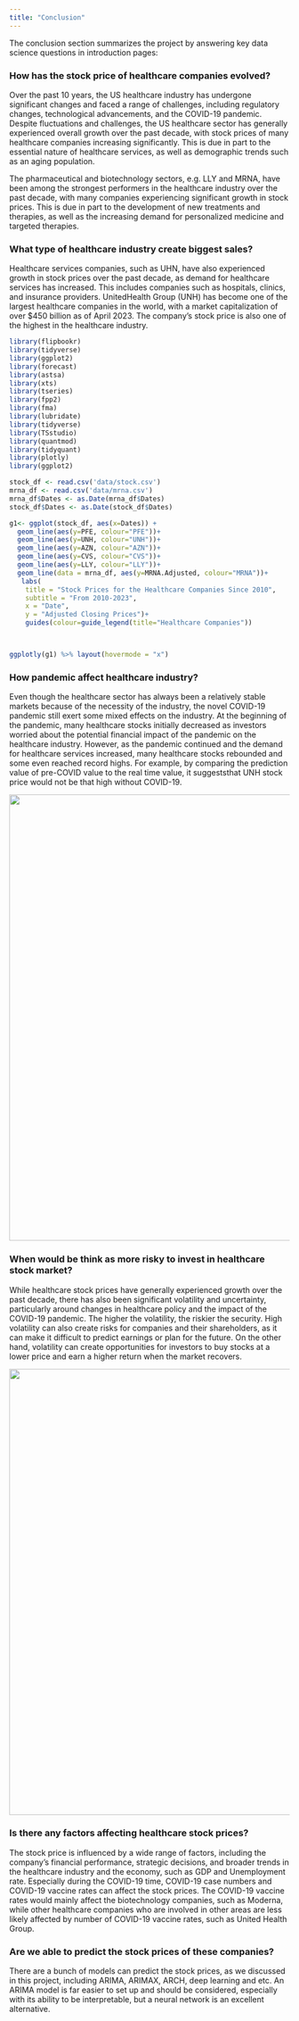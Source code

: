 ```yaml
---
title: "Conclusion"
---
```



The conclusion section summarizes the project by answering key data science questions in introduction pages:


### How has the stock price of healthcare companies evolved?
Over the past 10 years, the US healthcare industry has undergone significant changes and faced a range of challenges, including regulatory changes, technological advancements, and the COVID-19 pandemic. Despite fluctuations and challenges, the US healthcare sector has generally experienced overall growth over the past decade, with stock prices of many healthcare companies increasing significantly. This is due in part to the essential nature of healthcare services, as well as demographic trends such as an aging population.

The pharmaceutical and biotechnology sectors, e.g. LLY and MRNA, have been among the strongest performers in the healthcare industry over the past decade, with many companies experiencing significant growth in stock prices. This is due in part to the development of new treatments and therapies, as well as the increasing demand for personalized medicine and targeted therapies.

### What type of healthcare industry create biggest sales?
Healthcare services companies, such as UHN, have also experienced growth in stock prices over the past decade, as demand for healthcare services has increased. This includes companies such as hospitals, clinics, and insurance providers. UnitedHealth Group (UNH) has become one of the largest healthcare companies in the world, with a market capitalization of over $450 billion as of April 2023. The company's stock price is also one of the highest in the healthcare industry.

```r
library(flipbookr)
library(tidyverse)
library(ggplot2)
library(forecast)
library(astsa) 
library(xts)
library(tseries)
library(fpp2)
library(fma)
library(lubridate)
library(tidyverse)
library(TSstudio)
library(quantmod)
library(tidyquant)
library(plotly)
library(ggplot2)

stock_df <- read.csv('data/stock.csv')
mrna_df <- read.csv('data/mrna.csv')
mrna_df$Dates <- as.Date(mrna_df$Dates)
stock_df$Dates <- as.Date(stock_df$Dates)

g1<- ggplot(stock_df, aes(x=Dates)) +
  geom_line(aes(y=PFE, colour="PFE"))+
  geom_line(aes(y=UNH, colour="UNH"))+
  geom_line(aes(y=AZN, colour="AZN"))+
  geom_line(aes(y=CVS, colour="CVS"))+
  geom_line(aes(y=LLY, colour="LLY"))+
  geom_line(data = mrna_df, aes(y=MRNA.Adjusted, colour="MRNA"))+
   labs(
    title = "Stock Prices for the Healthcare Companies Since 2010",
    subtitle = "From 2010-2023",
    x = "Date",
    y = "Adjusted Closing Prices")+
    guides(colour=guide_legend(title="Healthcare Companies")) 



ggplotly(g1) %>% layout(hovermode = "x")
```

### How pandemic affect healthcare industry?
Even though the healthcare sector has always been a relatively stable markets because of the necessity of the industry, the novel COVID-19 pandemic still exert some mixed effects on the industry.  At the beginning of the pandemic, many healthcare stocks initially decreased as investors worried about the potential financial impact of the pandemic on the healthcare industry. However, as the pandemic continued and the demand for healthcare services increased, many healthcare stocks rebounded and some even reached record highs. For example, by comparing the prediction value of pre-COVID value to the real time value, it suggeststhat UNH stock price would not be that high without COVID-19.

![](images/unh_compare.png){width="800"}

### When would be think as more risky to invest in healthcare stock market?
While healthcare stock prices have generally experienced growth over the past decade, there has also been significant volatility and uncertainty, particularly around changes in healthcare policy and the impact of the COVID-19 pandemic. The higher the volatility, the riskier the security. High volatility can also create risks for companies and their shareholders, as it can make it difficult to predict earnings or plan for the future. On the other hand, volatility can create opportunities for investors to buy stocks at a lower price and earn a higher return when the market recovers.

![](images/cvs_vol.png){width="800"}


### Is there any factors affecting healthcare stock prices?

The stock price is influenced by a wide range of factors, including the company's financial performance, strategic decisions, and broader trends in the healthcare industry and the economy, such as GDP and Unemployment rate. Especially during the COVID-19 time, COVID-19 case numbers and COVID-19 vaccine rates can affect the stock prices. The COVID-19 vaccine rates would mainly affect the biotechnology companies, such as Moderna, while other healthcare companies who are involved in other areas are less likely affected by number of COVID-19 vaccine rates, such as United Health Group. 


### Are we able to predict the stock prices of these companies?

There are a bunch of models can predict the stock prices, as we discussed in this project, including ARIMA, ARIMAX, ARCH, deep learning and etc. An ARIMA model is far easier to set up and should be considered, especially with its ability to be interpretable, but a neural network is an excellent alternative.












